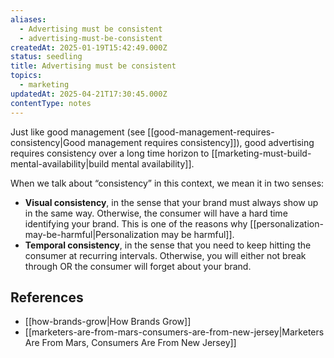 ```yaml
---
aliases:
  - Advertising must be consistent
  - advertising-must-be-consistent
createdAt: 2025-01-19T15:42:49.000Z
status: seedling
title: Advertising must be consistent
topics:
  - marketing
updatedAt: 2025-04-21T17:30:45.000Z
contentType: notes
---
```

Just like good management (see [[good-management-requires-consistency|Good management requires consistency]]), good advertising requires consistency over a long time horizon to [[marketing-must-build-mental-availability|build mental availability]].

When we talk about “consistency” in this context, we mean it in two senses:

- **Visual consistency**, in the sense that your brand must always show up in the same way. Otherwise, the consumer will have a hard time identifying your brand. This is one of the reasons why [[personalization-may-be-harmful|Personalization may be harmful]].
- **Temporal consistency**, in the sense that you need to keep hitting the consumer at recurring intervals. Otherwise, you will either not break through OR the consumer will forget about your brand.

## References

- [[how-brands-grow|How Brands Grow]]
- [[marketers-are-from-mars-consumers-are-from-new-jersey|Marketers Are From Mars, Consumers Are From New Jersey]]
